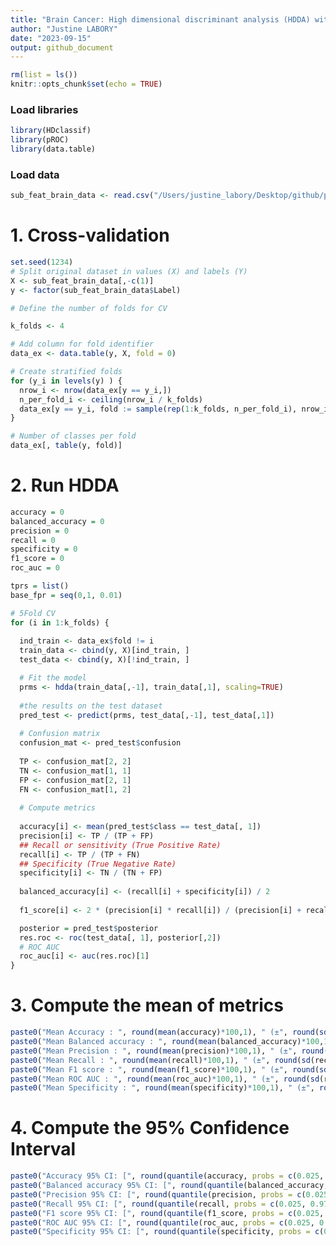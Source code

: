 ```yaml
---
title: "Brain Cancer: High dimensional discriminant analysis (HDDA) with selected features"
author: "Justine LABORY"
date: "2023-09-15"
output: github_document
---
```


```r
rm(list = ls())
knitr::opts_chunk$set(echo = TRUE)
```

### Load libraries

```r
library(HDclassif)
library(pROC)
library(data.table)
```

### Load data

```r
sub_feat_brain_data <- read.csv("/Users/justine_labory/Desktop/github/plantnet/Metabolomic_project/brain_project/data/BRAIN_T.269.Feat.Select.csv")
```

# 1. Cross-validation

```r
set.seed(1234)
# Split original dataset in values (X) and labels (Y)
X <- sub_feat_brain_data[,-c(1)]
y <- factor(sub_feat_brain_data$Label)

# Define the number of folds for CV

k_folds <- 4       

# Add column for fold identifier
data_ex <- data.table(y, X, fold = 0)                              

# Create stratified folds
for (y_i in levels(y) ) {   
  nrow_i <- nrow(data_ex[y == y_i,])
  n_per_fold_i <- ceiling(nrow_i / k_folds)
  data_ex[y == y_i, fold := sample(rep(1:k_folds, n_per_fold_i), nrow_i, replace = FALSE)]
}

# Number of classes per fold
data_ex[, table(y, fold)] 
```

# 2. Run HDDA

```r
accuracy = 0
balanced_accuracy = 0
precision = 0
recall = 0
specificity = 0
f1_score = 0
roc_auc = 0

tprs = list()
base_fpr = seq(0,1, 0.01)

# 5Fold CV
for (i in 1:k_folds) {
  
  ind_train <- data_ex$fold != i
  train_data <- cbind(y, X)[ind_train, ]
  test_data <- cbind(y, X)[!ind_train, ]

  # Fit the model
  prms <- hdda(train_data[,-1], train_data[,1], scaling=TRUE)
  
  #the results on the test dataset
  pred_test <- predict(prms, test_data[,-1], test_data[,1])
  
  # Confusion matrix
  confusion_mat <- pred_test$confusion
  
  TP <- confusion_mat[2, 2]
  TN <- confusion_mat[1, 1]
  FP <- confusion_mat[2, 1]
  FN <- confusion_mat[1, 2]
  
  # Compute metrics
  
  accuracy[i] <- mean(pred_test$class == test_data[, 1])
  precision[i] <- TP / (TP + FP)
  ## Recall or sensitivity (True Positive Rate)
  recall[i] <- TP / (TP + FN)
  ## Specificity (True Negative Rate)
  specificity[i] <- TN / (TN + FP)
  
  balanced_accuracy[i] <- (recall[i] + specificity[i]) / 2
  
  f1_score[i] <- 2 * (precision[i] * recall[i]) / (precision[i] + recall[i])

  posterior = pred_test$posterior
  res.roc <- roc(test_data[, 1], posterior[,2])
  # ROC AUC
  roc_auc[i] <- auc(res.roc)[1]
}
```

# 3. Compute the mean of metrics

```r
paste0("Mean Accuracy : ", round(mean(accuracy)*100,1), " (±", round(sd(accuracy)*100,1),")")
paste0("Mean Balanced accuracy : ", round(mean(balanced_accuracy)*100,1), " (", round(sd(balanced_accuracy)*100,1),")")
paste0("Mean Precision : ", round(mean(precision)*100,1), " (±", round(sd(precision)*100,1),")")
paste0("Mean Recall : ", round(mean(recall)*100,1), " (±", round(sd(recall)*100,1),")")
paste0("Mean F1 score : ", round(mean(f1_score)*100,1), " (±", round(sd(f1_score)*100,1),")")
paste0("Mean ROC AUC : ", round(mean(roc_auc)*100,1), " (±", round(sd(roc_auc)*100,1),")")
paste0("Mean Specificity : ", round(mean(specificity)*100,1), " (±", round(sd(specificity)*100,1),")")
```


# 4. Compute the 95% Confidence Interval

```r
paste0("Accuracy 95% CI: [", round(quantile(accuracy, probs = c(0.025, 0.975))[1]*100, 1), " ; ", round(quantile(accuracy, probs = c(0.025, 0.975))[2]*100, 1),"]")
paste0("Balanced accuracy 95% CI: [", round(quantile(balanced_accuracy, probs = c(0.025, 0.975))[1]*100, 1), " ; ", round(quantile(balanced_accuracy, probs = c(0.025, 0.975))[2]*100, 1),"]")
paste0("Precision 95% CI: [", round(quantile(precision, probs = c(0.025, 0.975))[1]*100, 1), " ; ",round(quantile(precision, probs = c(0.025, 0.975))[2]*100, 1),"]")
paste0("Recall 95% CI: [", round(quantile(recall, probs = c(0.025, 0.975))[1]*100, 1), " ; ", round(quantile(recall, probs = c(0.025, 0.975))[2]*100, 1),"]")
paste0("F1 score 95% CI: [", round(quantile(f1_score, probs = c(0.025, 0.975))[1]*100, 1), " ; ", round(quantile(f1_score, probs = c(0.025, 0.975))[2]*100, 1),"]")
paste0("ROC AUC 95% CI: [", round(quantile(roc_auc, probs = c(0.025, 0.975))[1]*100, 1), " ; ", round(quantile(roc_auc, probs = c(0.025, 0.975))[2]*100, 1),"]")
paste0("Specificity 95% CI: [", round(quantile(specificity, probs = c(0.025, 0.975))[1]*100, 1), " ; ", round(quantile(specificity, probs = c(0.025, 0.975))[2]*100, 1),"]")
```
